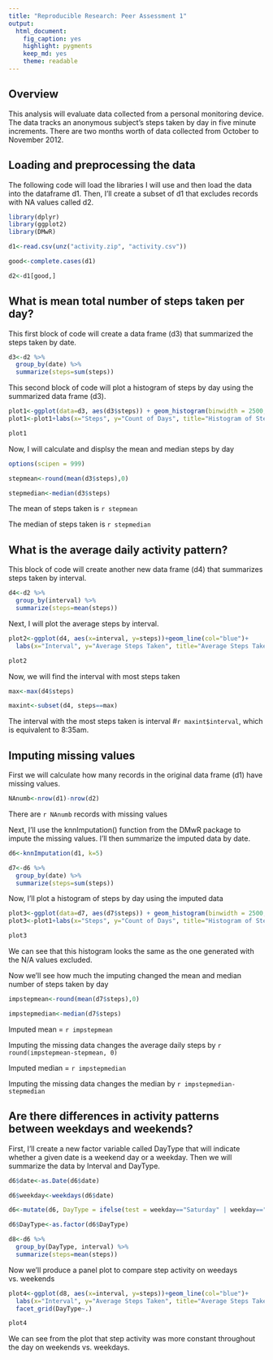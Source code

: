 ```yaml
---
title: "Reproducible Research: Peer Assessment 1"
output: 
  html_document:
    fig_caption: yes
    highlight: pygments
    keep_md: yes
    theme: readable
---
```

## Overview

This analysis will evaluate data collected from a personal monitoring device.  The data tracks an anonymous subject's steps taken by day in five minute increments.  There are two months worth of data collected from October to November 2012.

## Loading and preprocessing the data

The following code will load the libraries I will use and then load the data into the dataframe d1. Then, I'll create a subset of d1 that excludes records with NA values called d2.

```r

library(dplyr)
library(ggplot2)
library(DMwR)

d1<-read.csv(unz("activity.zip", "activity.csv"))

good<-complete.cases(d1)

d2<-d1[good,]
```

## What is mean total number of steps taken per day?

This first block of code will create a data frame (d3) that summarized the steps taken by date.

```r

d3<-d2 %>%
  group_by(date) %>%
  summarize(steps=sum(steps))

```

This second block of code will plot a histogram of steps by day using the summarized data frame (d3).

```r

plot1<-ggplot(data=d3, aes(d3$steps)) + geom_histogram(binwidth = 2500, col="black", fill="blue")
plot1<-plot1+labs(x="Steps", y="Count of Days", title="Histogram of Steps per Day")

plot1

```

Now, I will calculate and displsy the mean and median steps by day


```r

options(scipen = 999)

stepmean<-round(mean(d3$steps),0)

stepmedian<-median(d3$steps)

```

The mean of steps taken is `r stepmean`

The median of steps taken is `r stepmedian`


## What is the average daily activity pattern?

This block of code will create another new data frame (d4) that summarizes steps taken by interval.

```r

d4<-d2 %>%
  group_by(interval) %>%
  summarize(steps=mean(steps))

```

Next, I will plot the average steps by interval.

```r

plot2<-ggplot(d4, aes(x=interval, y=steps))+geom_line(col="blue")+
  labs(x="Interval", y="Average Steps Taken", title="Average Steps Taken by Interval")

plot2

```

Now, we will find the interval with most steps taken

```r

max<-max(d4$steps)

maxint<-subset(d4, steps==max)

```

The interval with the most steps taken is interval #`r maxint$interval`, which is equivalent to 8:35am.

## Imputing missing values

First we will calculate how many records in the original data frame (d1) have missing values.
 
```r

NAnumb<-nrow(d1)-nrow(d2)

```

There are `r NAnumb` records with missing values

Next, I'll use the knnImputation() function from the DMwR package to impute the missing values.  I'll then summarize the imputed data by date.

```r

d6<-knnImputation(d1, k=5)

d7<-d6 %>%
  group_by(date) %>%
  summarize(steps=sum(steps))

```

Now, I'll plot a histogram of steps by day using the imputed data

```r

plot3<-ggplot(data=d7, aes(d7$steps)) + geom_histogram(binwidth = 2500, col="black", fill="blue")
plot3<-plot1+labs(x="Steps", y="Count of Days", title="Histogram of Steps per Day - Imputed N/A")

plot3

```

We can see that this histogram looks the same as the one generated with the N/A values excluded.

Now we'll see how much the imputing changed the mean and median number of steps taken by day

```r

impstepmean<-round(mean(d7$steps),0)

impstepmedian<-median(d7$steps)

```

Imputed mean = `r impstepmean`

Imputing the missing data changes the average daily steps by `r round(impstepmean-stepmean, 0)`

Imputed median = `r impstepmedian`

Imputing the missing data changes the median by `r impstepmedian-stepmedian`


## Are there differences in activity patterns between weekdays and weekends?

First, I'll create a new factor variable called DayType that will indicate whether a given date is a weekend day or a weekday.  Then we will summarize the data by Interval and DayType.

```r

d6$date<-as.Date(d6$date)

d6$weekday<-weekdays(d6$date)

d6<-mutate(d6, DayType = ifelse(test = weekday=="Saturday" | weekday=="Sunday", yes="Weekend", no="Weekday"))

d6$DayType<-as.factor(d6$DayType)

d8<-d6 %>%
  group_by(DayType, interval) %>%
  summarize(steps=mean(steps))

```

Now we'll produce a panel plot to compare step activity on weedays vs. weekends

```r

plot4<-ggplot(d8, aes(x=interval, y=steps))+geom_line(col="blue")+
  labs(x="Interval", y="Average Steps Taken", title="Average Steps Taken by Interval: Weekday vs. Weekend")+
  facet_grid(DayType~.)

plot4

```

We can see from the plot that step activity was more constant throughout the day on weekends vs. weekdays.

